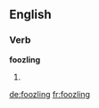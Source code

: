 
==English==

===Verb===
'''foozling'''

# {{present participle of|foozle}}

[[de:foozling]]
[[fr:foozling]]